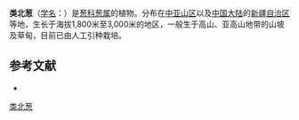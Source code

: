 {{Speciesbox
| name = 类北葱
| status = 
| status_system = 
| image =
| genus = Allium
| species = schoenoprasoides
| authority = Regel
}}

'''类北葱'''（[[学名|学名]]：{{lang|la|''Allium schoenoprasoides''}}）是[[葱科|葱科]][[葱属|葱属]]的植物。分布在[[中亚山区|中亚山区]]以及[[中国大陆|中国大陆]]的[[新疆自治区|新疆自治区]]等地，生长于海拔1,800米至3,000米的地区，一般生于高山、亚高山地带的山坡及草甸，目前已由人工引种栽培。

== 参考文献 ==
<div class="references-small">
* {{cite web| url =http://www.bioinfo.cn/db05/KmzwSpecies.php?action=view&id=1208| title =类北葱| work =《中国高等植物数据库全库》| publisher =中国科学院微生物研究所| author =昆明植物研究所| accessdate =2009-02-22| deadurl =yes| archiveurl =https://web.archive.org/web/20160305060210/http://www.bioinfo.cn/db05/KmzwSpecies.php?action=view&id=1208| archivedate =2016-03-05}}
</div>
{{Taxonbar|from=Q15225370}}

[[Category:葱属|类北葱]]


{{植物小作品}}